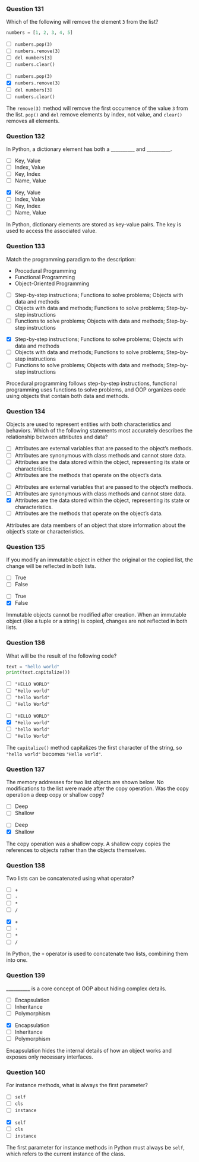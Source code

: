 ### Question 131 {.question}

Which of the following will remove the element `3` from the list?

```python
numbers = [1, 2, 3, 4, 5]
```

::: {.r-stack}

::: {.absolute .left-0 .top-0 width=100%}
- [ ] `numbers.pop(3)`
- [ ] `numbers.remove(3)`
- [ ] `del numbers[3]`
- [ ] `numbers.clear()`
:::

::: {.fragment .fade-in .absolute .left-0 .top-0 width=100%}
- [ ] `numbers.pop(3)`
- [x] `numbers.remove(3)`
- [ ] `del numbers[3]`
- [ ] `numbers.clear()`


::: {.explanation}
The `remove(3)` method will remove the first occurrence of the value `3` from the list. `pop()` and `del` remove elements by index, not value, and `clear()` removes all elements.
:::
:::
:::

### Question 132 {.question}

In Python, a dictionary element has both a __________ and __________.

::: {.r-stack}

::: {.absolute .left-0 .top-0 width=100%}
- [ ] Key, Value
- [ ] Index, Value
- [ ] Key, Index
- [ ] Name, Value
:::

::: {.fragment .fade-in .absolute .left-0 .top-0 width=100%}
- [x] Key, Value
- [ ] Index, Value
- [ ] Key, Index
- [ ] Name, Value


::: {.explanation}
In Python, dictionary elements are stored as key-value pairs. The key is used to access the associated value.
:::
:::
:::

### Question 133 {.question}

::: {.smaller-75}
Match the programming paradigm to the description:

- Procedural Programming
- Functional Programming
- Object-Oriented Programming

::: {.r-stack}

::: {.absolute .left-0 .top-0 width=100%}
- [ ] Step-by-step instructions; Functions to solve problems; Objects with data and methods
- [ ] Objects with data and methods; Functions to solve problems; Step-by-step instructions
- [ ] Functions to solve problems; Objects with data and methods; Step-by-step instructions
:::

::: {.fragment .fade-in .absolute .left-0 .top-0 width=100%}
- [x] Step-by-step instructions; Functions to solve problems; Objects with data and methods
- [ ] Objects with data and methods; Functions to solve problems; Step-by-step instructions
- [ ] Functions to solve problems; Objects with data and methods; Step-by-step instructions


::: {.explanation}
Procedural programming follows step-by-step instructions, functional programming uses functions to solve problems, and OOP organizes code using objects that contain both data and methods.
:::
:::
:::
:::

### Question 134 {.question}

::: {.smaller-80}
Objects are used to represent entities with both characteristics and behaviors. Which of the following statements most accurately describes the relationship between attributes and data?

::: {.r-stack}

::: {.absolute .left-0 .top-0 width=100%}
- [ ] Attributes are external variables that are passed to the object’s methods.
- [ ] Attributes are synonymous with class methods and cannot store data.
- [ ] Attributes are the data stored within the object, representing its state or characteristics.
- [ ] Attributes are the methods that operate on the object’s data.
:::

::: {.fragment .fade-in .absolute .left-0 .top-0 width=100%}
- [ ] Attributes are external variables that are passed to the object’s methods.
- [ ] Attributes are synonymous with class methods and cannot store data.
- [x] Attributes are the data stored within the object, representing its state or characteristics.
- [ ] Attributes are the methods that operate on the object’s data.


::: {.explanation}
Attributes are data members of an object that store information about the object's state or characteristics.
:::
:::
:::
:::

### Question 135 {.question}

If you modify an immutable object in either the original or the copied list, the change will be reflected in both lists.

::: {.r-stack}

::: {.absolute .left-0 .top-0 width=100%}
- [ ] True
- [ ] False
:::

::: {.fragment .fade-in .absolute .left-0 .top-0 width=100%}
- [ ] True
- [x] False


::: {.explanation}
Immutable objects cannot be modified after creation. When an immutable object (like a tuple or a string) is copied, changes are not reflected in both lists.
:::
:::
:::

### Question 136 {.question}

What will be the result of the following code?

```python
text = "hello world"
print(text.capitalize())
```

::: {.r-stack}

::: {.absolute .left-0 .top-0 width=100%}
- [ ] `"HELLO WORLD"`
- [ ] `"Hello world"`
- [ ] `"hello World"`
- [ ] `"Hello World"`
:::

::: {.fragment .fade-in .absolute .left-0 .top-0 width=100%}
- [ ] `"HELLO WORLD"`
- [x] `"Hello world"`
- [ ] `"hello World"`
- [ ] `"Hello World"`


::: {.explanation}
The `capitalize()` method capitalizes the first character of the string, so `"hello world"` becomes `"Hello world"`.
:::
:::
:::

### Question 137 {.question}

The memory addresses for two list objects are shown below. No modifications to the list were made after the copy operation. Was the copy operation a deep copy or shallow copy?

::: {.r-stack}

::: {.absolute .left-0 .top-0 width=100%}
- [ ] Deep
- [ ] Shallow
:::

::: {.fragment .fade-in .absolute .left-0 .top-0 width=100%}
- [ ] Deep
- [x] Shallow


::: {.explanation}
The copy operation was a shallow copy. A shallow copy copies the references to objects rather than the objects themselves.
:::
:::
:::

### Question 138 {.question}

Two lists can be concatenated using what operator?

::: {.r-stack}

::: {.absolute .left-0 .top-0 width=100%}
- [ ] `+`
- [ ] `-`
- [ ] `*`
- [ ] `/`
:::

::: {.fragment .fade-in .absolute .left-0 .top-0 width=100%}
- [x] `+`
- [ ] `-`
- [ ] `*`
- [ ] `/`


::: {.explanation}
In Python, the `+` operator is used to concatenate two lists, combining them into one.
:::
:::
:::

### Question 139 {.question}

__________ is a core concept of OOP about hiding complex details.

::: {.r-stack}

::: {.absolute .left-0 .top-0 width=100%}
- [ ] Encapsulation
- [ ] Inheritance
- [ ] Polymorphism
:::

::: {.fragment .fade-in .absolute .left-0 .top-0 width=100%}
- [x] Encapsulation
- [ ] Inheritance
- [ ] Polymorphism


::: {.explanation}
Encapsulation hides the internal details of how an object works and exposes only necessary interfaces.
:::
:::
:::

### Question 140 {.question}

For instance methods, what is always the first parameter?

::: {.r-stack}

::: {.absolute .left-0 .top-0 width=100%}
- [ ] `self`
- [ ] `cls`
- [ ] `instance`
:::

::: {.fragment .fade-in .absolute .left-0 .top-0 width=100%}
- [x] `self`
- [ ] `cls`
- [ ] `instance`


::: {.explanation}
The first parameter for instance methods in Python must always be `self`, which refers to the current instance of the class.
:::
:::
:::

